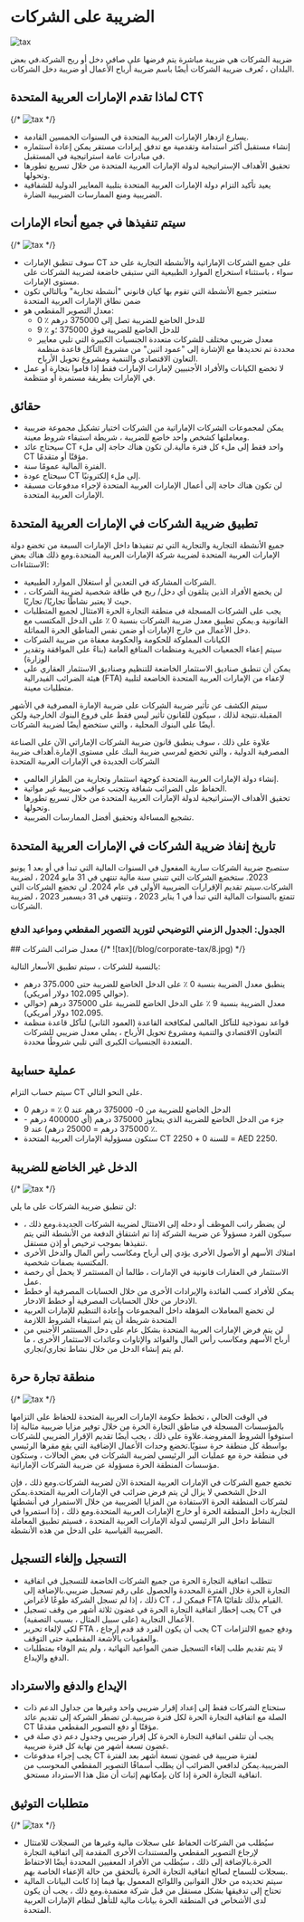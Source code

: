 
# الضريبة على الشركات
![tax](/blog/corporate-tax/4.png)

ضريبة الشركات هي ضريبة مباشرة يتم فرضها على صافي دخل أو ربح الشركة.في بعض البلدان ، تُعرف ضريبة الشركات أيضًا باسم ضريبة أرباح الأعمال أو ضريبة دخل الشركات.
## لماذا تقدم الإمارات العربية المتحدة CT؟

{/* ![tax](/blog/corporate-tax/6.jpg) */}

- يسارع ازدهار الإمارات العربية المتحدة في السنوات الخمسين القادمة.
- إنشاء مستقبل أكثر استدامة وتقدمية مع تدفق إيرادات مستقر يمكن إعادة استثماره في مبادرات عامة استراتيجية في المستقبل.
- تحقيق الأهداف الإستراتيجية لدولة الإمارات العربية المتحدة من خلال تسريع تطورها وتحولها.
- يعيد تأكيد التزام دولة الإمارات العربية المتحدة بتلبية المعايير الدولية للشفافية الضريبية ومنع الممارسات الضريبية الضارة.
## سيتم تنفيذها في جميع أنحاء الإمارات

{/* ![tax](/blog/corporate-tax/5.jpg) */}

- سوف تنطبق الإمارات CT على جميع الشركات الإماراتية والأنشطة التجارية على حد سواء ، باستثناء استخراج الموارد الطبيعية التي ستبقى خاضعة لضريبة الشركات على مستوى الإمارات.
- ستعتبر جميع الأنشطة التي تقوم بها كيان قانوني "أنشطة تجارية" وبالتالي تكون ضمن نطاق الإمارات العربية المتحدة
- معدل التصوير المقطعي هو:
    - 0 ٪ للدخل الخاضع للضريبة تصل إلى 375000 درهم
    - 9 ٪ للدخل الخاضع للضريبة فوق 375000 ؛و
    - معدل ضريبي مختلف للشركات متعددة الجنسيات الكبيرة التي تلبي معايير محددة تم تحديدها مع الإشارة إلى "عمود اثنين" من مشروع التآكل قاعدة منظمة التعاون الاقتصادي والتنمية ومشروع تحويل الأرباح.
- لا تخضع الكيانات والأفراد الأجنبيين لإمارات الإمارات فقط إذا قاموا بتجارة أو عمل في الإمارات بطريقة مستمرة أو منتظمة.
## حقائق
- يمكن لمجموعات الشركات الإماراتية من الشركات اختيار تشكيل مجموعة ضريبية ومعاملتها كشخص واحد خاضع للضريبة ، شريطة استيفاء شروط معينة.
- سيحتاج عائد CT واحد فقط إلى ملء كل فترة مالية.لن تكون هناك حاجة إلى ملء CT مؤقتًا أو متقدمًا.
- الفترة المالية عمومًا سنة.
- سيحتاج عودة CT إلى ملء إلكترونيًا.
- لن تكون هناك حاجة إلى أعمال الإمارات العربية المتحدة لإجراء مدفوعات مسبقة الإمارات العربية المتحدة.
## تطبيق ضريبة الشركات في الإمارات العربية المتحدة
جميع الأنشطة التجارية والتجارية التي تم تنفيذها داخل الإمارات السبعة من
تخضع دولة الإمارات العربية المتحدة لضريبة شركة الإمارات العربية المتحدة.ومع ذلك هناك بعض الاستثناءات:

- الشركات المشاركة في التعدين أو استغلال الموارد الطبيعية.
- لن يخضع الأفراد الذين يتلقون أي دخل/ ربح في طاقة شخصية لضريبة الشركات ، حيث لا يعتبر نشاطًا تجاريًا/ تجاريًا.
- يجب على الشركات المسجلة في منطقة التجارة الحرة الامتثال لجميع المتطلبات القانونية و.يمكن تطبيق معدل ضريبة الشركات بنسبة 0 ٪ على الدخل المكتسب مع دخل الأعمال من خارج الإمارات أو ضمن نفس المناطق الحرة المماثلة.
- الكيانات المملوكة للحكومة والحكومة معفاة من ضريبة الشركات
- سيتم إعفاء الجمعيات الخيرية ومنظمات المنافع العامة (بناءً على الموافقة وتقدير الوزارة)
- يمكن أن تنطبق صناديق الاستثمار الخاضعة للتنظيم وصناديق الاستثمار العقاري على هيئة الضرائب الفيدرالية (FTA) لإعفاء من الإمارات العربية المتحدة الخاضعة لتلبية متطلبات معينة.

سيتم الكشف عن تأثير ضريبة الشركات على ضريبة الإمارة المصرفية في الأشهر المقبلة.نتيجة لذلك ، سيكون للقانون تأثير ليس فقط على فروع البنوك الخارجية ولكن أيضًا على البنوك المحلية ، والتي ستخضع أيضًا لضريبة الشركات.

علاوة على ذلك ، سوف ينطبق قانون ضريبة الشركات الإماراتي الآن على الصناعة المصرفية الدولية ، والتي تخضع لمرسى ضريبة البنك على مستوى الإمارة.أهداف ضريبة الشركات الجديدة في الإمارات العربية المتحدة

- إنشاء دولة الإمارات العربية المتحدة كوجهة استثمار وتجارية من الطراز العالمي.
- الحفاظ على الضرائب شفافة وتجنب عواقب ضريبية غير مواتية.
- تحقيق الأهداف الإستراتيجية لدولة الإمارات العربية المتحدة من خلال تسريع تطورها وتحولها.
- تشجيع المساءلة وتحقيق أفضل الممارسات الضريبية.
## تاريخ إنفاذ ضريبة الشركات في الإمارات العربية المتحدة

ستصبح ضريبة الشركات سارية المفعول في السنوات المالية التي تبدأ في أو بعد 1 يونيو 2023. ستخضع الشركات التي تتبنى سنة مالية تنتهي في 31 مايو 2024 ، لضريبة الشركات.سيتم تقديم الإقرارات الضريبية الأولى في عام 2024. لن تخضع الشركات التي تتمتع بالسنوات المالية التي تبدأ في 1 يناير 2023 ، وتنتهي في 31 ديسمبر 2023 ، لضريبة الشركات.
### الجدول: الجدول الزمني التوضيحي لتوريد التصوير المقطعي ومواعيد الدفع
<Table1/>
## معدل ضرائب الشركات
{/* ![tax](/blog/corporate-tax/8.jpg) */}

بالنسبة للشركات ، سيتم تطبيق الأسعار التالية:

- ينطبق معدل الضريبة بنسبة 0 ٪ على الدخل الخاضع للضريبة حتى 375،000 درهم (حوالي 102،095 دولار أمريكي).
- معدل الضريبة بنسبة 9 ٪ على الدخل الخاضع للضريبة على 375000 درهم (حوالي 102،095 دولار أمريكي).
- قواعد نموذجية للتآكل العالمي لمكافحة القاعدة (العمود الثاني) لتآكل قاعدة منظمة التعاون الاقتصادي والتنمية ومشروع تحويل الأرباح ، يملي معدل ضريبي للشركات المتعددة الجنسيات الكبرى التي تلبي شروطًا محددة.

## عملية حسابية

سيتم حساب التزام CT على النحو التالي.

- الدخل الخاضع للضريبة من 0- 375000 درهم عند 0 ٪ = درهم 0
- جزء من الدخل الخاضع للضريبة الذي يتجاوز 375000 درهم (أي 400000 درهم - 375000 درهم = 25000 درهم) عند 9 ٪.
- ستكون مسؤولية الإمارات العربية المتحدة CT للسنة 0 + 2250 = AED 2250.

## الدخل غير الخاضع للضريبة

{/* ![tax](/blog/corporate-tax/7.jpg) */}

لن تنطبق ضريبة الشركات على ما يلي:

- لن يضطر راتب الموظف أو دخله إلى الامتثال لضريبة الشركات الجديدة.ومع ذلك ، سيكون الفرد مسؤولاً عن ضريبة الشركة إذا تم اشتقاق الدفعة من الأنشطة التي يتم تنفيذها بموجب ترخيص أو إذن مستقل.
- امتلاك الأسهم أو الأصول الأخرى يؤدي إلى أرباح ومكاسب رأس المال والدخل الأخرى المكتسبة بصفات شخصية.
- الاستثمار في العقارات قانونية في الإمارات ، طالما أن المستثمر لا يحمل أي رخصة عمل.
- يمكن للأفراد كسب الفائدة والإيرادات الأخرى من خلال الحسابات المصرفية أو خطط الادخار من خلال الحسابات المصرفية أو خطط الادخار.
- لن تخضع المعاملات المؤهلة داخل المجموعات وإعادة التنظيم للإمارات العربية المتحدة شريطة أن يتم استيفاء الشروط اللازمة
- لن يتم فرض الإمارات العربية المتحدة بشكل عام على دخل المستثمر الأجنبي من أرباح الأسهم ومكاسب رأس المال والفوائد والإتاوات وعائدات الاستثمار الأخرى ، ما لم يتم إنشاء الدخل من خلال نشاط تجاري/تجاري.
## منطقة تجارة حرة

{/* ![tax](/blog/corporate-tax/2.png) */}

في الوقت الحالي ، تخطط حكومة الإمارات العربية المتحدة للحفاظ على التزامها بالمؤسسات المسجلة في مناطق التجارة الحرة من خلال توفير مزايا ضريبية مثالية إذا استوفوا الشروط المفروضة.علاوة على ذلك ، يجب أيضًا تقديم الإقرار الضريبي للشركات بواسطة كل منطقة حرة سنويًا.تخضع وحدات الأعمال الإضافية التي يقع مقرها الرئيسي في منطقة حرة مع عمليات البر الرئيسي لضريبة الشركات في بعض الحالات ، وستكون مؤسسات المنطقة الحرة مسؤولة عن ضريبة الشركات الإماراتية.

تخضع جميع الشركات في الإمارات العربية المتحدة الآن لضريبة الشركات.ومع ذلك ، فإن الدخل الشخصي لا يزال لن يتم فرض ضرائب في الإمارات العربية المتحدة.يمكن لشركات المنطقة الحرة الاستفادة من المزايا الضريبية من خلال الاستمرار في أنشطتها التجارية داخل المنطقة الحرة أو خارج الإمارات العربية المتحدة.ومع ذلك ، إذا استمروا في النشاط داخل البر الرئيسي لدولة الإمارات العربية المتحدة ، فسيتم تطبيق المعاملة الضريبية القياسية على الدخل من هذه الأنشطة.

## التسجيل وإلغاء التسجيل
- تتطلب اتفاقية التجارة الحرة من جميع الشركات الخاضعة للتسجيل في اتفاقية التجارة الحرة خلال الفترة المحددة والحصول على رقم تسجيل ضريبي.بالإضافة إلى ذلك ، إذا لم تسجل الشركة طوعًا لأغراض CT ، فيمكن لـ FTA القيام بذلك تلقائيًا.
- يجب إخطار اتفاقية التجارة الحرة في غضون ثلاثة أشهر من وقف تسجيل CT في الأعمال التجارية (على سبيل المثال ، بسبب التصفية).
- لكي لإلغاء تحرير FTA ، يجب أن يكون الفرد قد قدم إرجاع CT ودفع جميع الالتزامات والعقوبات بالأشعة المقطعية حتى التوقف.
- لا يتم تقديم طلب إلغاء التسجيل ضمن المواعيد النهائية ، ولم يتم الوفاء بمتطلبات الدفع والإيداع.

## الإيداع والدفع والاسترداد
- ستحتاج الشركات فقط إلى إعداد إقرار ضريبي واحد وغيرها من جداول الدعم ذات الصلة مع اتفاقية التجارة الحرة لكل فترة ضريبية.لن تضطر الشركة إلى تقديم عائد CT مؤقتًا أو دفع التصوير المقطعي مقدمًا.
- يجب أن تتلقى اتفاقية التجارة الحرة كل إقرار ضريبي وجدول دعم ذي صلة في غضون تسعة أشهر من نهاية كل فترة ضريبية.
- يجب إجراء مدفوعات CT لفترة ضريبية في غضون تسعة أشهر بعد الفترة الضريبية.يمكن لدافعي الضرائب أن يطلب أسمافًا التصوير المقطعي المحوسب من اتفاقية التجارة الحرة إذا كان بإمكانهم إثبات أن مثل هذا الاسترداد مستحق.
## متطلبات التوثيق

{/* ![tax](/blog/corporate-tax/1.jpg) */}

- سيُطلب من الشركات الحفاظ على سجلات مالية وغيرها من السجلات للامتثال لإرجاع التصوير المقطعي والمستندات الأخرى المقدمة إلى اتفاقية التجارة الحرة.بالإضافة إلى ذلك ، سيُطلب من الأفراد المعفيين المحددة أيضًا الاحتفاظ بسجلات للسماح لصالح اتفاقية التجارة الحرة بالتحقق من حالة الإعفاء الخاصة بهم.
- سيتم تحديده من خلال القوانين واللوائح المعمول بها فيما إذا كانت البيانات المالية تحتاج إلى تدقيقها بشكل مستقل من قبل شركة معتمدة.ومع ذلك ، يجب أن يكون لدى الأشخاص في المنطقة الحرة بيانات مالية للتأهل لنظام الإمارات العربية المتحدة.